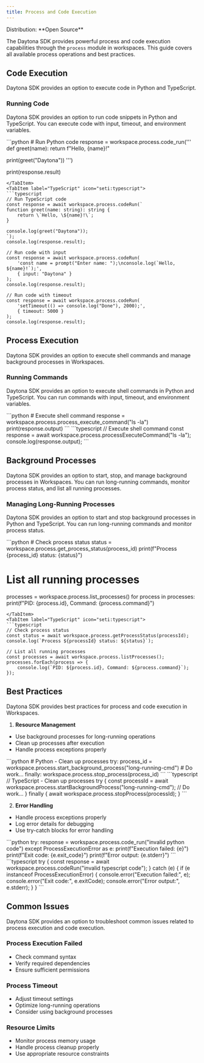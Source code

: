 ```yaml
---
title: Process and Code Execution
---
```



<Label>
  Distribution: **Open Source**
</Label>

The Daytona SDK provides powerful process and code execution capabilities through the `process` module in workspaces. This guide covers all available process operations and best practices.

## Code Execution

Daytona SDK provides an option to execute code in Python and TypeScript.

### Running Code

Daytona SDK provides an option to run code snippets in Python and TypeScript. You can execute code with input, timeout, and environment variables.

<Tabs>
<TabItem label="Python" icon="seti:python">
```python
# Run Python code
response = workspace.process.code_run('''
def greet(name):
    return f"Hello, {name}!"

print(greet("Daytona"))
''')

print(response.result)

```
</TabItem>
<TabItem label="TypeScript" icon="seti:typescript">
```typescript
// Run TypeScript code
const response = await workspace.process.codeRun(`
function greet(name: string): string {
    return \`Hello, \${name}!\`;
}

console.log(greet("Daytona"));
`);
console.log(response.result);

// Run code with input
const response = await workspace.process.codeRun(
    'const name = prompt("Enter name: ");\nconsole.log(`Hello, ${name}!`);',
    { input: "Daytona" }
);
console.log(response.result);

// Run code with timeout
const response = await workspace.process.codeRun(
    'setTimeout(() => console.log("Done"), 2000);',
    { timeout: 5000 }
);
console.log(response.result);
```

</TabItem>
</Tabs>

## Process Execution

Daytona SDK provides an option to execute shell commands and manage background processes in Workspaces.

### Running Commands

Daytona SDK provides an option to execute shell commands in Python and TypeScript. You can run commands with input, timeout, and environment variables.

<Tabs>
<TabItem label="Python" icon="seti:python">
```python
# Execute shell command
response = workspace.process.process_execute_command("ls -la")
print(response.output)
```
</TabItem>
<TabItem label="TypeScript" icon="seti:typescript">
```typescript
// Execute shell command
const response = await workspace.process.processExecuteCommand("ls -la");
console.log(response.output);
```
</TabItem>
</Tabs>

## Background Processes

Daytona SDK provides an option to start, stop, and manage background processes in Workspaces. You can run long-running commands, monitor process status, and list all running processes.

### Managing Long-Running Processes

Daytona SDK provides an option to start and stop background processes in Python and TypeScript. You can run long-running commands and monitor process status.

<Tabs>
<TabItem label="Python" icon="seti:python">
```python
# Check process status
status = workspace.process.get_process_status(process_id)
print(f"Process {process_id} status: {status}")

# List all running processes

processes = workspace.process.list_processes()
for process in processes:
    print(f"PID: {process.id}, Command: {process.command}")

```
</TabItem>
<TabItem label="TypeScript" icon="seti:typescript">
```typescript
// Check process status
const status = await workspace.process.getProcessStatus(processId);
console.log(`Process ${processId} status: ${status}`);

// List all running processes
const processes = await workspace.process.listProcesses();
processes.forEach(process => {
    console.log(`PID: ${process.id}, Command: ${process.command}`);
});
```

</TabItem>
</Tabs>

## Best Practices

Daytona SDK provides best practices for process and code execution in Workspaces.

1. **Resource Management**

- Use background processes for long-running operations
- Clean up processes after execution
- Handle process exceptions properly

<Tabs>
<TabItem label="Python" icon="seti:python">
   ```python
   # Python - Clean up processes
   try:
       process_id = workspace.process.start_background_process("long-running-cmd")
       # Do work...
   finally:
       workspace.process.stop_process(process_id)
   ```
</TabItem>
<TabItem label="TypeScript" icon="seti:typescript">
   ```typescript
   // TypeScript - Clean up processes
   try {
       const processId = await workspace.process.startBackgroundProcess("long-running-cmd");
       // Do work...
   } finally {
       await workspace.process.stopProcess(processId);
   }
   ```
</TabItem>
</Tabs>

2. **Error Handling**

- Handle process exceptions properly
- Log error details for debugging
- Use try-catch blocks for error handling

<Tabs>
<TabItem label="Python" icon="seti:python">
```python
try:
    response = workspace.process.code_run("invalid python code")
except ProcessExecutionError as e:
    print(f"Execution failed: {e}")
    print(f"Exit code: {e.exit_code}")
    print(f"Error output: {e.stderr}")
```
</TabItem>
<TabItem label="TypeScript" icon="seti:typescript">
```typescript
try {
    const response = await workspace.process.codeRun("invalid typescript code");
} catch (e) {
    if (e instanceof ProcessExecutionError) {
        console.error("Execution failed:", e);
        console.error("Exit code:", e.exitCode);
        console.error("Error output:", e.stderr);
    }
}
```
</TabItem>
</Tabs>

## Common Issues

Daytona SDK provides an option to troubleshoot common issues related to process execution and code execution.

### Process Execution Failed

- Check command syntax
- Verify required dependencies
- Ensure sufficient permissions

### Process Timeout

- Adjust timeout settings
- Optimize long-running operations
- Consider using background processes

### Resource Limits

- Monitor process memory usage
- Handle process cleanup properly
- Use appropriate resource constraints
